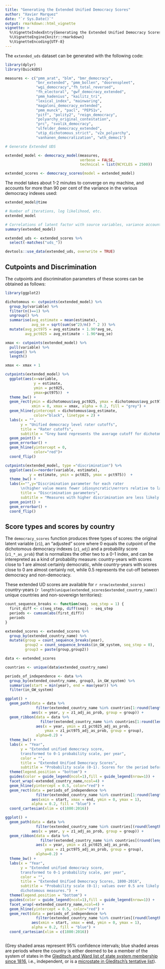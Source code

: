```yaml
---
title: "Generating the Extended Unified Democracy Scores"
author: "Xavier Marquez"
date: "`r Sys.Date()`"
output: rmarkdown::html_vignette
vignette: >
  %\VignetteIndexEntry{Generating the Extended Unified Democracy Scores}
  %\VignetteEngine{knitr::rmarkdown}
  %\VignetteEncoding{UTF-8}
---
```


The ```extended_uds``` dataset can be generated with the following code:

```r
library(dplyr)
library(QuickUDS)

measures <- c("pmm_arat", "blm", "bmr_democracy",
              "bnr_extended", "pmm_bollen", "doorenspleet",
              "wgi_democracy","fh_total_reversed", 
              "fh_electoral", "gwf_democracy_extended", 
              "pmm_hadenius", "kailitz_tri",
              "lexical_index", "mainwaring", 
              "magaloni_democracy_extended",
              "pmm_munck", "pacl", "PEPS1v",
              "pitf", "polity2", "reign_democracy", 
              "polyarchy_original_contestation",
              "prc", "svolik_democracy", 
              "ulfelder_democracy_extended",
              "utip_dichotomous_strict", "v2x_polyarchy",
              "vanhanen_democratization", "wth_democ1")

# Generate Extended UDS

extended_model <- democracy_model(measures, 
                                  verbose = FALSE, 
                                  technical = list(NCYCLES = 2500))

extended_scores <- democracy_scores(model = extended_model)

```

The model takes about 1-2 minutes to converge on my machine, and accounts for more than 90 per cent of the variance in the various democracy indexes used:

```r
extended_model@time

# Number of iterations, log likelihood, etc.
extended_model

# Correlations of latent factor with source variables, variance accounted for, etc.
summary(extended_model)

```

```r

extended_uds <- extended_scores %>%
  select(-matches("uds_"))

devtools::use_data(extended_uds, overwrite = TRUE)
```

## Cutpoints and Discrimination

The cutpoints and discrimination parameters of these scores can be obtained as follows:

```r
library(ggplot2)

dichotomous <- cutpoints(extended_model) %>% 
  group_by(variable) %>% 
  filter(n()==1) %>% 
  ungroup() %>% 
  summarise(avg_estimate = mean(estimate),
            avg_se = sqrt(sum(se^2)/n() ^ 2 )) %>%
  mutate(avg_pct975 = avg_estimate + 1.96*avg_se,
         avg_pct025 = avg_estimate - 1.96*avg_se)

xmax <- cutpoints(extended_model) %>% 
  pull(variable) %>% 
  unique() %>% 
  length()

xmax <- xmax + 1

cutpoints(extended_model) %>%
  ggplot(aes(x=variable, 
             y = estimate, 
             ymin = pct025,
             ymax=pct975))  + 
  theme_bw() + 
  geom_rect(ymin = dichotomous$avg_pct025, ymax = dichotomous$avg_pct975,
            xmin = 0, xmax = xmax, alpha = 0.2, fill = "grey") + 
  geom_hline(yintercept = dichotomous$avg_estimate, 
             color="black", linetype = 2) + 
  labs(x = "",
       y = "Unified democracy level rater cutoffs",
       title = "Rater cutoffs",
       subtitle = "Grey band represents the average cutoff for dichotomous measures of democracy") + 
  geom_point() + 
  geom_errorbar() + 
  geom_hline(yintercept = 0, 
             color="red")+
  coord_flip()

cutpoints(extended_model, type ="discrimination") %>%
  ggplot(aes(x=reorder(variable, estimate),
           y = estimate, ymin = pct025, ymax = pct975))  + 
  theme_bw() + 
  labs(x="",y="Discrimination parameter for each rater
       \n(higher value means fewer idiosyncratic\nerrors relative to latent score)",
       title = "Discrimination parameters",
       subtitle = "Measures with higher discrimination are less likely \nto make idiosyncratic judgments relative to the rest") + 
  geom_point() + 
  geom_errorbar() + 
  coord_flip()

```

## Score types and scores by country

The `democracy_scores` function produces three types of scores: the original latent variable (`z1`), an "adjusted" score where 0 equals the cutpoint of the dichotomous democracy indexes (`z1_adj`) and a probability score (`z1_*_as_prob`) that is normalizes the other two to a 0-1 index, and can be interepreted as a kind of probability measure: country-years with scores close to 1 are almost certainly democratic, while country-years with scores close to 0 are almost certainly not, while 0.5 represents the cut-off between democracy and non-democracy. 

These extended UD scores are available for ```r nrow(extended_scores)``` country-years (```r length(unique(extended_scores$extended_country_name))``` unique countries and non-sovereign territories):

```r

count_sequence_breaks <- function(seq, seq_step = 1) {
  first_diff <- c(seq_step, diff(seq)) - seq_step
  periods <- cumsum(abs(first_diff))
  periods
}

extended_scores <- extended_scores %>% 
  group_by(extended_country_name) %>% 
  mutate(group = count_sequence_breaks(year), 
         group2 = count_sequence_breaks(in_GW_system, seq_step = 0), 
         group3 = paste(group,group2))

data <- extended_scores

countries <- unique(data$extended_country_name)

periods_of_independence <- data %>% 
  group_by(extended_country_name, group3, in_GW_system) %>% 
  summarise(start = min(year), end = max(year)) %>% 
  filter(in_GW_system)

ggplot() + 
  geom_path(data = data %>% 
              filter(extended_country_name %in% countries[1:round(length(countries)/2)]), 
            aes(x = year, y = z1_adj_as_prob, group = group)) + 
  geom_ribbon(data = data %>% 
                filter(extended_country_name %in% countries[1:round(length(countries)/2)]), 
              aes(x = year, ymin = z1_pct025_adj_as_prob, 
                  ymax = z1_pct975_adj_as_prob, group = group), 
              alpha=0.2) + 
  theme_bw() + 
  labs(x = "Year", 
       y = "Extended unified democracy score,
       transformed to 0-1 probability scale, per year",
       color = "",
       title = "Extended Unified Democracy Scores",
       subtitle = "Probability scale (0-1). Scores for the period before 1800 omitted.")  + 
  theme(legend.position = "bottom") + 
  guides(color = guide_legend(ncol=1),fill = guide_legend(nrow=1)) + 
  facet_wrap(~extended_country_name,ncol=4) +
  geom_hline(yintercept = 0.5, color="red") +
  geom_rect(data = periods_of_independence %>% 
              filter(extended_country_name %in% countries[1:round(length(countries)/2)]), 
            aes(xmin = start, xmax = end, ymin = 0, ymax = 1), 
            alpha = 0.2, fill = "blue") +
  coord_cartesian(xlim = c(1800:2016))

```

```r

ggplot() + 
  geom_path(data = data %>% 
              filter(extended_country_name %in% countries[(round(length(countries)/2) + 1):length(countries)]), 
            aes(x = year, y = z1_adj_as_prob, group = group)) + 
  geom_ribbon(data = data %>% 
                filter(extended_country_name %in% countries[(round(length(countries)/2) + 1):length(countries)]), 
              aes(x = year, ymin = z1_pct025_adj_as_prob, 
                  ymax = z1_pct975_adj_as_prob, group = group), 
              alpha=0.2) + 
  theme_bw() + 
  labs(x = "Year", 
       y = "Extended unified democracy score,
       transformed to 0-1 probability scale, per year",
       color = "",
       title = "Extended Unified Democracy Scores, 1800-2016",
       subtitle = "Probability scale (0-1); values over 0.5 are likely to be classified as democracies by 
       dichotomous measures.")  + 
  theme(legend.position = "bottom") + 
  guides(color = guide_legend(ncol=1),fill = guide_legend(nrow=1)) + 
  facet_wrap(~extended_country_name,ncol=4) +
  geom_hline(yintercept = 0.5, color="red") +
  geom_rect(data = periods_of_independence %>% 
              filter(extended_country_name %in% countries[(round(length(countries)/2) + 1):length(countries)]), 
            aes(xmin = start, xmax = end, ymin = 0, ymax = 1), 
            alpha = 0.2, fill = "blue") +
  coord_cartesian(xlim = c(1800:2016))



```

(Grey shaded areas represent 95% confidence intervals; blue shaded areas are periods where the country is either deemed to be a member of the system of states in the [Gleditsch and Ward list of state system membership since 1816](http://privatewww.essex.ac.uk/~ksg/statelist.html), i.e., independent, or is a [microstate in Gleditsch's tentative list](http://privatewww.essex.ac.uk/~ksg/statelist.html)).

